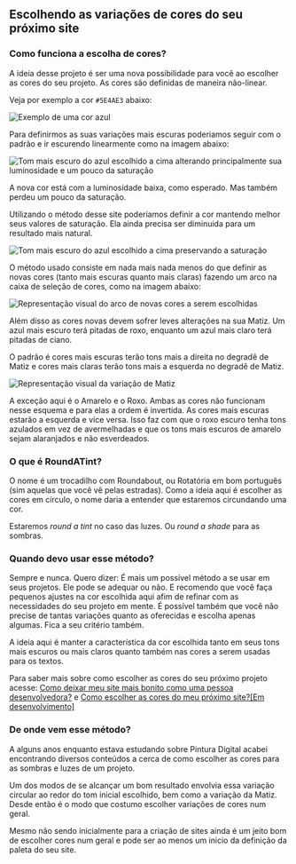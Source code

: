 
## Escolhendo as variações de cores do seu próximo site

### Como funciona a escolha de cores?

A ideia desse projeto é ser uma nova possibilidade para você ao escolher as cores do seu projeto.
As cores são definidas de maneira não-linear.

Veja por exemplo a cor `#5E4AE3` <ColorPreview colorHex="#5E4AE3" className="insideText" /> abaixo:

![Exemplo de uma cor azul](/images/cor_original.jpg)

Para definirmos as suas variações mais escuras poderiamos seguir com o padrão e ir escurendo linearmente como na imagem abaixo:

![Tom mais escuro do azul escolhido a cima alterando principalmente sua luminosidade e um pouco da saturação](/images/cor_escura_padrao.jpg)

A nova cor está com a luminosidade baixa, como esperado. Mas também perdeu um pouco da saturação.

Utilizando o método desse site poderíamos definir a cor mantendo melhor seus valores de saturação. Ela ainda precisa ser diminuida para um resultado mais natural.

![Tom mais escuro do azul escolhido a cima preservando a saturação](/images/cor_escura_roundatint.jpg)

O método usado consiste em nada mais nada menos do que definir as novas cores (tanto mais escuras quanto mais claras) fazendo um arco na caixa de seleção de cores, como na imagem abaixo:

![Representação visual do arco de novas cores a serem escolhidas](/images/esquema_visual_roundatint.jpg)

Além disso as cores novas devem sofrer leves alterações na sua Matiz. Um azul mais escuro terá pitadas de roxo, enquanto um azul mais claro terá pitadas de ciano.

O padrão é cores mais escuras terão tons mais a direita no degradê de Matiz e cores mais claras terão tons mais a esquerda no degradê de Matiz.

![Representação visual da variação de Matiz](/images/esquema_visual_variacao_matiz.jpg)

A exceção aqui é o Amarelo e o Roxo. Ambas as cores não funcionam nesse esquema e para elas a ordem é invertida. As cores mais escuras estarão a esquerda e vice versa.
Isso faz com que o roxo escuro tenha tons azulados em vez de avermelhadas e que os tons mais escuros de amarelo sejam alaranjados e não esverdeados.

### O que é RoundATint?

O nome é um trocadilho com Roundabout, ou Rotatória em bom português (sim aquelas que você vê pelas estradas). Como a ideia aqui é escolher as cores em círculo, o nome daria a entender que estaremos circundando uma cor.

Estaremos _round a tint_ no caso das luzes. Ou _round a shade_ para as sombras.

### Quando devo usar esse método?

Sempre e nunca. Quero dizer: É mais um possível método a se usar em seus projetos. Ele pode se adequar ou não. E recomendo que você faça pequenos ajustes na cor escolhida aqui afim de refinar com as necessidades do seu projeto em mente.
É possível também que você não precise de tantas variações quanto as oferecidas e escolha apenas algumas. Fica a seu critério também.

A ideia aqui é manter a característica da cor escolhida tanto em seus tons mais escuros ou mais claros quanto também nas cores a serem usadas para os textos.

Para saber mais sobre como escolher as cores do seu próximo projeto acesse: [Como deixar meu site mais bonito como uma pessoa desenvolvedora?](https://www.emanuelandrade.com.br/blog/como-deixar-meu-site-mais-bonito/) e [Como escolher as cores do meu próximo site?[Em desenvolvimento]](https://www.emanuelandrade.com.br/blog/)

### De onde vem esse método?

A alguns anos enquanto estava estudando sobre Pintura Digital acabei encontrando diversos conteúdos a cerca de como escolher as cores para as sombras e luzes de um projeto.

Um dos modos de se alcançar um bom resultado envolvia essa variação circular ao redor do tom inicial escolhido, bem como a variação da Matiz. Desde então é o modo que costumo escolher variações de cores num geral.

Mesmo não sendo inicialmente para a criação de sites ainda é um jeito bom de escolher cores num geral e pode ser ao menos um inicio da definição da paleta do seu site.
